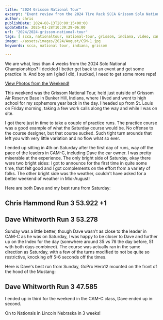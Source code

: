 ```yaml
---
title: "2024 Grissom National Tour"
excerpt: "Event review from the 2024 Tire Rack SCCA Grissom Solo National Tour, check out some of the photos and videos from the event!"
author: chris
publishDate: 2024-08-13T20:00:15+00:00
updateDate: 2025-01-28T10:39:29-06:00
url: "2024/2024-grissom-national-tour"
tags: [ scca, nationaltour, national-tour, grissom, indiana, video, camc]
image: ~/assets/images/2024/August/CSM-1.jpg
keywords: scca, national tour, indiana, grissom

---
```

We are what, less than 4 weeks from the 2024 Solo National Championships? I decided I better get back to an event and get some practice in. And boy am I glad I did, I sucked, I need to get some more reps!

[View Photos from the Weekend!](https://photos.rainbowmarks.com/2024/Autocross/Grissom-National-Tour)

This weekend was the Grissom National Tour, held just outside of Grissom Air Reserve Base in Bunker Hill, Indiana, where I lived and went to high school for my sophemore year back in the day. I headed up from St. Louis on Friday morning, taking a few work calls along the way and while I was on site. 

I got there just in time to take a couple of practice runs. The practice course was a good example of what the Saturday course would be. No offense to the course designer, but that course sucked. Such tight turn arounds that left you with very little variation and no flow what so ever.

I ended up sitting in 4th on Saturday after the first day of runs, way off the pace of the leaders in CAM-C, including Dave the car owner. I was pretty miserable at the experience. The only bright side of Saturday, okay there were two bright sides: I got to announce for the first time in quite some time, that felt good and I got complements on the effort from a variety of folks. The other bright side was the weather, couldn't have asked for a better weekend of weather in Mid-August!

Here are both Dave and my best runs from Saturday:

## Chris Hammond Run 3 53.922 +1

<YouTubeEmbed videoId="Y0Heq4DWd0g" title="Chris Hammond Run 3 53.922 +1" publishDate="2024-08-13T20:00:15+00:00" description="Chris Hammond Run 3 53.922 +1" />

## Dave Whitworth Run 3 53.278
<YouTubeEmbed videoId="4WOd7Plz-gk" title="Dave Whitworth Run 3 53.278" publishDate="2024-08-13T20:00:15+00:00" description="Dave Whitworth Run 3 53.278" />

Sunday was a little better, though Dave wasn't as close to the leader in CAM-C as he was on Saturday, I was happy to be closer to Dave and further up on the Index for the day (somwhere around 35 vs 76 the day before, 51 with both days combined). The course was actually ran in the same direction as Saturday, with a few of the turns modified to not be quite so restrictive, knocking off 5-6 seconds off the times.

Here is Dave's best run from Sunday, GoPro Hero12 mounted on the front of the hood of the Mustang:

## Dave Whitworth Run 3 47.585
<YouTubeEmbed videoId="0G6gOCT-2vQ" title="Dave Whitworth Run 3 47.585" publishDate="2024-08-13T20:00:15+00:00" description="Dave Whitworth Run 3 47.585" />

I ended up in third for the weekend in the CAM-C class, Dave ended up in second.

On to Nationals in Lincoln Nebraska in 3 weeks!
